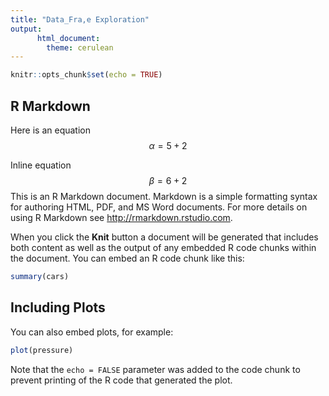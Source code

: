---
title: "Data_Fra,e Exploration"
output: 
      html_document:
        theme: cerulean
---

```{r setup, include=FALSE}
knitr::opts_chunk$set(echo = TRUE)
```

## R Markdown
Here is an equation
$$\alpha =5+ 2$$

Inline equation 
$$\beta = 6+2$$
This is an R Markdown document. Markdown is a simple formatting syntax for authoring HTML, PDF, and MS Word documents. For more details on using R Markdown see <http://rmarkdown.rstudio.com>.

When you click the **Knit** button a document will be generated that includes both content as well as the output of any embedded R code chunks within the document. You can embed an R code chunk like this:

```{r cars,echo=FALSE}
summary(cars)
```


## Including Plots

You can also embed plots, for example:

```{r pressure, echo=FALSE,fig.width=3,fig.height=3}
plot(pressure)
```

Note that the `echo = FALSE` parameter was added to the code chunk to prevent printing of the R code that generated the plot.
